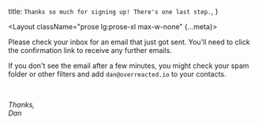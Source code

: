   title: `Thanks so much for signing up! There's one last step.`,
}

<Layout className="prose lg:prose-xl max-w-none" {...meta}>


Please check your inbox for an email that just got sent. You'll need to click the confirmation link to receive any further emails.

If you don't see the email after a few minutes, you might check your spam folder or other filters and add `dan@overreacted.io` to your contacts.

<br />

_Thanks,_  
_Dan_

</Layout>

